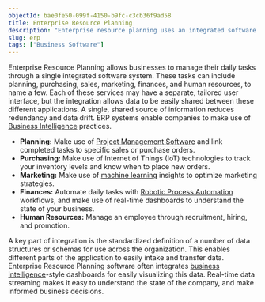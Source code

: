 ```yaml
---
objectId: bae0fe50-099f-4150-b9fc-c3cb36f9ad58
title: Enterprise Resource Planning
description: "Enterprise resource planning uses an integrated software system to manage a business' daily tasks."
slug: erp
tags: ["Business Software"]
---
```


Enterprise Resource Planning allows businesses to manage their daily tasks through a single integrated software system. These tasks can include planning, purchasing, sales, marketing, finances, and human resources, to name a few. Each of these services may have a separate, tailored user interface, but the integration allows data to be easily shared between these different applications. A single, shared source of information reduces redundancy and data drift. ERP systems enable companies to make use of [Business Intelligence](/glossary/business-intelligence) practices.

- **Planning:** Make use of [Project Management Software](/glossary/project-management-software) and link completed tasks to specific sales or purchase orders.
- **Purchasing:** Make use of Internet of Things (IoT) technologies to track your inventory levels and know when to place new orders.
- **Marketing:** Make use of [machine learning](/glossary/machine-learning) insights to optimize marketing strategies.
- **Finances:** Automate daily tasks with [Robotic Process Automation](/glossary/rpa) workflows, and make use of real-time dashboards to understand the state of your business.
- **Human Resources:** Manage an employee through recruitment, hiring, and promotion.

A key part of integration is the standardized definition of a number of data structures or schemas for use across the organization. This enables different parts of the application to easily intake and transfer data. Enterprise Resource Planning software often integrates [business intelligence](/glossary/business-intelligence)-style dashboards for easily visualizing this data. Real-time data streaming makes it easy to understand the state of the company, and make informed business decisions.

